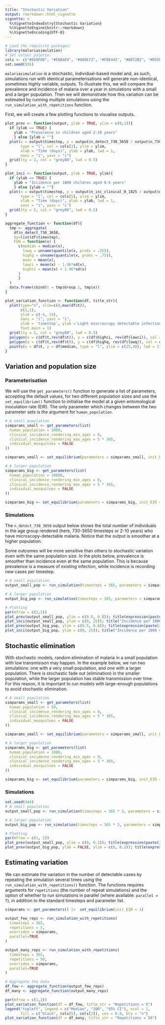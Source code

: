```yaml
---
title: "Stochastic Variation"
output: rmarkdown::html_vignette
vignette: >
  %\VignetteIndexEntry{Stochastic Variation}
  %\VignetteEngine{knitr::rmarkdown}
  %\VignetteEncoding{UTF-8}
---
```


```r
# Load the requisite packages:
library(malariasimulation)
# Set colour palette:
cols <- c("#E69F00", "#56B4E9", "#009E73", "#F0E442", "#0072B2", "#D55E00", "#CC79A7")
set.seed(555)
```

`malariasimulation` is a stochastic, individual-based model and, as such, simulations run with identical parameterisations will generate non-identical, sometimes highly variable, outputs. To illustrate this, we will compare the prevalence and incidence of malaria over a year in simulations with a small and a larger population. Then we will demonstrate how this variation can be estimated by running multiple simulations using the `run_simulation_with_repetitions` function.

First, we will create a few plotting functions to visualise outputs. 
```r
plot_prev <- function(output, ylab = TRUE, ylim = c(0,1)){
  if (ylab == TRUE) {
    ylab = "Prevalence in children aged 2-10 years"
    } else {ylab = ""}
  plot(x = output$timestep, y = output$n_detect_730_3650 / output$n_730_3650, 
       type = "l", col = cols[3], ylim = ylim,
       xlab = "Time (days)", ylab = ylab, lwd = 1,
       xaxs = "i", yaxs = "i")
  grid(lty = 2, col = "grey80", lwd = 0.5)
}

plot_inci <- function(output, ylab = TRUE, ylim){
  if (ylab == TRUE) {
    ylab = "Incidence per 1000 children aged 0-5 years"
    } else {ylab = ""}
  plot(x = output$timestep, y = output$n_inc_clinical_0_1825 / output$n_0_1825 * 1000, 
       type = "l", col = cols[5], ylim = ylim,
       xlab = "Time (days)", ylab = ylab, lwd = 1,
       xaxs = "i", yaxs = "i")
  grid(lty = 2, col = "grey80", lwd = 0.5)
}

aggregate_function <- function(df){
  tmp <- aggregate(
    df$n_detect_730_3650,
    by=list(df$timestep),
    FUN = function(x) {
      c(median = median(x),
        lowq = unname(quantile(x, probs = .25)),
        highq = unname(quantile(x, probs = .75)),
        mean = mean(x),
        lowci = mean(x) - 1.96*sd(x),
        highci = mean(x) + 1.96*sd(x)
      )
      }
  )
  data.frame(cbind(t = tmp$Group.1, tmp$x))
}

plot_variation_function <- function(df, title_str){
  plot(type="n", xlim=c(0,max(df$t)),
       c(1,1),
       ylim = c(-4, 14),
       xaxs = "i", yaxs = "i",
       xlab = 'timestep', ylab ='Light miscroscopy detectable infections', main = title_str,
       font.main = 1)
  grid(lty = 2, col = "grey80", lwd = 0.5)
  polygon(x = c(df$t,rev(df$t)), y = c(df$highci, rev(df$lowci)), col = cols[2], border = cols[2])
  polygon(x = c(df$t,rev(df$t)), y = c(df$highq, rev(df$lowq)), col = cols[5], border = cols[5])
  points(x = df$t, y = df$median, type = "l", ylim = c(25,40), lwd = 2, col = "black")
}
```

## Variation and population size  

### Parameterisation  

We will use the `get_parameters()` function to generate a list of parameters, accepting the default values, for two different population sizes and use the `set_equilibrium()` function to initialise the model at a given entomological inoculation rate (EIR). The only parameter which changes between the two parameter sets is the argument for `human_population`.  
```r
# A small population 
simparams_small <- get_parameters(list(
  human_population = 1000,
  clinical_incidence_rendering_min_ages = 0,
  clinical_incidence_rendering_max_ages = 5 * 365,
  individual_mosquitoes = FALSE
))

simparams_small <- set_equilibrium(parameters = simparams_small, init_EIR = 50)

# A larger population 
simparams_big <- get_parameters(list(
  human_population = 10000,
  clinical_incidence_rendering_min_ages = 0,
  clinical_incidence_rendering_max_ages = 5 * 365,
  individual_mosquitoes = FALSE
))

simparams_big <- set_equilibrium(parameters = simparams_big, init_EIR = 50)
```


### Simulations

The `n_detect_730_3650` output below shows the total number of individuals in the age group rendered (here, 730-3650 timesteps or 2-10 years) who have microscopy-detectable malaria. Notice that the output is smoother at a higher population.  

Some outcomes will be more sensitive than others to stochastic variation even with the same population size. In the plots below, prevalence is smoother than incidence even at the same population. This is because prevalence is a measure of existing infection, while incidence is recording new cases per timestep.

```r
# A small population
output_small_pop <- run_simulation(timesteps = 365, parameters = simparams_small)

# A larger population
output_big_pop <- run_simulation(timesteps = 365, parameters = simparams_big)

# Plotting 
par(mfrow = c(2,2))
plot_prev(output_small_pop, ylim = c(0.5, 0.8)); title(expression(paste(italic(Pf),"PR"[2-10], " at n = 1,000")))
plot_inci(output_small_pop, ylim = c(0, 25)); title("Incidence per 1000 children at n = 1,000", cex.main = 1, font.main = 1)
plot_prev(output_big_pop, ylim = c(0.5, 0.8)); title(expression(paste(italic(Pf),"PR"[2-10], " at n = 10,000")))
plot_inci(output_big_pop, ylim = c(0, 25)); title("Incidence per 1000 children at n = 10,000", cex.main = 1, font.main = 1)
```

## Stochastic elimination 
With stochastic models, random elimination of malaria in a small population with low transmisison may happen. In the example below, we run two simulations: one with a very small population, and one with a larger population. There is stochastic fade out (elimination) in the smaller population, while the larger population has stable transmission over time. For this reason, it is important to run models with large-enough populations to avoid stochastic elimination. 
```r
# A small population 
simparams_small <- get_parameters(list(
  human_population = 50,
  clinical_incidence_rendering_min_ages = 0,
  clinical_incidence_rendering_max_ages = 5 * 365,
  individual_mosquitoes = FALSE
))

simparams_small <- set_equilibrium(parameters = simparams_small, init_EIR = 1)

# A larger population 
simparams_big <- get_parameters(list(
  human_population = 1000,
  clinical_incidence_rendering_min_ages = 0,
  clinical_incidence_rendering_max_ages = 5 * 365,
  individual_mosquitoes = FALSE
))

simparams_big <- set_equilibrium(parameters = simparams_big, init_EIR = 1)
```

### Simulations

```r
set.seed(444)
# A small population
output_small_pop <- run_simulation(timesteps = 365 * 2, parameters = simparams_small)

# A larger population
output_big_pop <- run_simulation(timesteps = 365 * 2, parameters = simparams_big)

# Plotting 
par(mfrow = c(1, 2))
plot_prev(output_small_pop, ylim = c(0, 0.2)); title(expression(paste(italic(Pf),"PR"[2-10], " at n = 50")))
plot_prev(output_big_pop, ylab = FALSE, ylim = c(0, 0.2)); title(expression(paste(italic(Pf),"PR"[2-10], " at n = 1,000")))
```


## Estimating variation

We can estimate the variation in the number of detectable cases by repeating the simulation several times using the `run_simulation_with_repetitions()` function. The functions requires arguments for `repetitions` (the number of repeat simulations) and the option of whether to run simulations in parallel (where available: `parallel = T`), in addition to the standard timesteps and parameter list.

```r
simparams <- get_parameters() |>  set_equilibrium(init_EIR = 1)

output_few_reps <- run_simulation_with_repetitions(
  timesteps = 365,
  repetitions = 5,
  overrides = simparams,
  parallel=TRUE
)

output_many_reps <- run_simulation_with_repetitions(
  timesteps = 365,
  repetitions = 50,
  overrides = simparams,
  parallel=TRUE
)

# Aggregate the data
df_few <- aggregate_function(output_few_reps)
df_many <- aggregate_function(output_many_reps)

par(mfrow = c(1,2))
plot_variation_function(df = df_few, title_str = "Repetitions = 5")
legend("topleft", legend = c("Median", "IQR", "95% CI"), ncol = 1, 
       fill = c("black", cols[5], cols[2]), cex = 0.8, bty = "n")
plot_variation_function(df = df_many, title_str = "Repetitions = 50")
```

